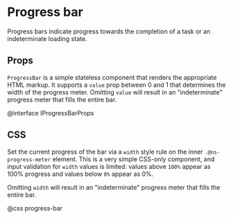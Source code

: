 # Progress bar

Progress bars indicate progress towards the completion of a task or an
indeterminate loading state.


<ProgressExample />

## Props

`ProgressBar` is a simple stateless component that renders the appropriate HTML
markup. It supports a `value` prop between 0 and 1 that determines the width of
the progress meter. Omitting `value` will result in an "indeterminate" progress
meter that fills the entire bar.

@interface IProgressBarProps

## CSS

Set the current progress of the bar via a `width` style rule on the inner
`.@ns-progress-meter` element. This is a very simple CSS-only component, and
input validation for `width` values is limited: values above `100%` appear as
100% progress and values below `0%` appear as 0%.

Omitting `width` will result in an "indeterminate" progress meter that fills the
entire bar.

@css progress-bar

